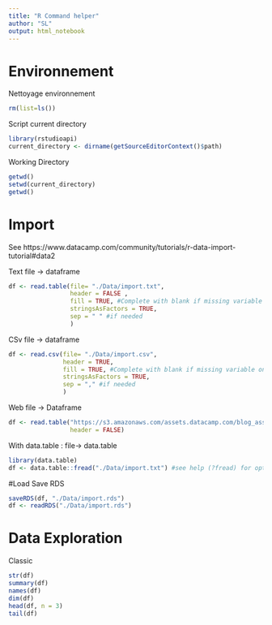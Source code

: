 ```yaml
---
title: "R Command helper"
author: "SL"
output: html_notebook
---
```


# Environnement

Nettoyage environnement
```r
rm(list=ls())
```

Script current directory
```r
library(rstudioapi)
current_directory <- dirname(getSourceEditorContext()$path)
```

Working Directory
```r
getwd()
setwd(current_directory)
getwd()
```

# Import

See https://www.datacamp.com/community/tutorials/r-data-import-tutorial#data2

Text file -> dataframe
```r
df <- read.table(file= "./Data/import.txt", 
                 header = FALSE ,
                 fill = TRUE, #Complete with blank if missing variable on a line
                 stringsAsFactors = TRUE,
                 sep = " " #if needed
                 )
```

CSv file -> dataframe
```r
df <- read.csv(file= "./Data/import.csv",
               header = TRUE,
               fill = TRUE, #Complete with blank if missing variable on a line
               stringsAsFactors = TRUE,
               sep = "," #if needed
               )
```

Web file -> Dataframe
```r
df <- read.table("https://s3.amazonaws.com/assets.datacamp.com/blog_assets/test.txt", 
                 header = FALSE)
```

With data.table : file-> data.table
```r
library(data.table)
df <- data.table::fread("./Data/import.txt") #see help (?fread) for option
```

#Load Save RDS
```r
saveRDS(df, "./Data/import.rds")
df <- readRDS("./Data/import.rds")
```

# Data Exploration

Classic
```r
str(df)
summary(df)
names(df)
dim(df)
head(df, n = 3)
tail(df)
```







